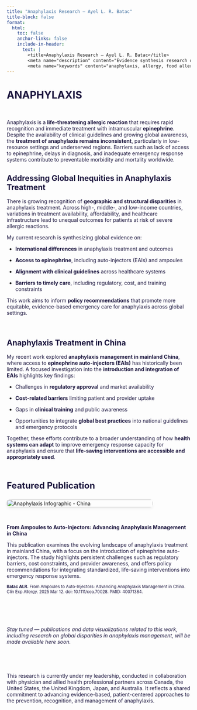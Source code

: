 ```yaml
---
title: "Anaphylaxis Research – Ayel L. R. Batac"
title-block: false
format:
  html:
    toc: false
    anchor-links: false
    include-in-header: 
      text: |
        <title>Anaphylaxis Research – Ayel L. R. Batac</title>
        <meta name="description" content="Evidence synthesis research on anaphylaxis in clinical immunology and public health." />
        <meta name="keywords" content="anaphylaxis, allergy, food allergy, clinical immunology, epinephrine, glucocorticoids, China, evidence synthesis, scoping review, public health, global health, research, Ayel Batac, epidemiologist" />
---
```


# ANAPHYLAXIS

$~$

Anaphylaxis is a **life-threatening allergic reaction** that requires rapid recognition and immediate treatment with intramuscular **epinephrine**. Despite the availability of clinical guidelines and growing global awareness, the **treatment of anaphylaxis remains inconsistent**, particularly in low-resource settings and underserved regions. Barriers such as lack of access to epinephrine, delays in diagnosis, and inadequate emergency response systems contribute to preventable morbidity and mortality worldwide.

## Addressing Global Inequities in Anaphylaxis Treatment

There is growing recognition of **geographic and structural disparities** in anaphylaxis treatment. Across high-, middle-, and low-income countries, variations in treatment availability, affordability, and healthcare infrastructure lead to unequal outcomes for patients at risk of severe allergic reactions.

My current research is synthesizing global evidence on:

- **International differences** in anaphylaxis treatment and outcomes

- **Access to epinephrine**, including auto-injectors (EAIs) and ampoules

- **Alignment with clinical guidelines** across healthcare systems

- **Barriers to timely care**, including regulatory, cost, and training constraints  

This work aims to inform **policy recommendations** that promote more equitable, evidence-based emergency care for anaphylaxis across global settings.

$~$

## Anaphylaxis Treatment in China

My recent work explored **anaphylaxis management in mainland China**, where access to **epinephrine auto-injectors (EAIs)** has historically been limited. A focused investigation into the **introduction and integration of EAIs** highlights key findings:

- Challenges in **regulatory approval** and market availability

- **Cost-related barriers** limiting patient and provider uptake

- Gaps in **clinical training** and public awareness

- Opportunities to integrate **global best practices** into national guidelines and emergency protocols


Together, these efforts contribute to a broader understanding of how **health systems can adapt** to improve emergency response capacity for anaphylaxis and ensure that **life-saving interventions are accessible and appropriately used**.

$~$

```{=html}

<p style="font-size: 1.5rem; font-weight: bold; color: #1B153E; margin-bottom: 1rem;">
  Featured Publication
</p>

<div style="display: flex; flex-wrap: wrap; gap: 2rem; align-items: flex-start; margin-top: 1.5rem;">

<!-- Infographic Image -->
<div style="flex: 0 0 400px;">
  <img src="eai_china.png" alt="Anaphylaxis Infographic - China" 
       style="width: 100%; border-radius: 8px; box-shadow: 0 4px 8px rgba(0,0,0,0.05); transition: transform 0.3s ease;"
       onmouseover="this.style.transform='scale(1.05)'" 
       onmouseout="this.style.transform='scale(1)'">
</div>

  <!-- Publication Description -->
  <div style="flex: 1; min-width: 250px;">

    <!-- Title -->
    <p style="font-weight: bold; color: #1B153E;">
      From Ampoules to Auto-Injectors: Advancing Anaphylaxis Management in China
    </p>

    <!-- Description -->
    <p>
      This publication examines the evolving landscape of anaphylaxis treatment in mainland China, with a focus on the introduction of epinephrine auto-injectors. The study highlights persistent challenges such as regulatory barriers, cost constraints, and provider awareness, and offers policy recommendations for integrating standardized, life-saving interventions into emergency response systems.
    </p>

<!-- Citation -->
<p style="font-size: 0.70rem;">
  <a href="https://doi.org/10.1111/cea.70028" target="_blank" style="text-decoration: none; color: #1B153E;" onmouseover="this.style.color='#DE2221'" onmouseout="this.style.color='#1B153E'">
    <strong>Batac ALR.</strong> From Ampoules to Auto-Injectors: Advancing Anaphylaxis Management in China. Clin Exp Allergy. 2025 Mar 12. doi: 10.1111/cea.70028. PMID: 40071384.
  </a>
</p>



  </div>
</div>

```

$~$

$~$

*Stay tuned — publications and data visualizations related to this work, including research on global disparities in anaphylaxis management, will be made available here soon.*

$~$

$~$

This research is currently under my leadership, conducted in collaboration with physician and allied health professional partners across Canada, the United States, the United Kingdom, Japan, and Australia. It reflects a shared commitment to advancing evidence-based, patient-centered approaches to the prevention, recognition, and management of anaphylaxis.

<style>
  h1, h2, h3, p {
    color: #1B153E;
  }
</style>
